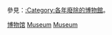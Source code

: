 {{CategoryTOC}}
{{container category}}

{{Commons category|Museums by year of establishment}}

參見：[[:Category:各年廢除的博物館|:Category:各年廢除的博物館]]。

[[Category:博物馆|]]
[[Category:各年各類建立|Museum]]
[[Category:各年建立的組織|Museum]]